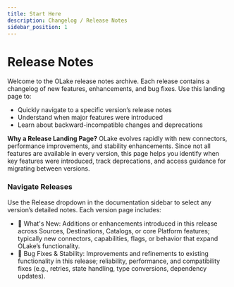 ```yaml
---
title: Start Here 
description: Changelog / Release Notes
sidebar_position: 1
---
```


# Release Notes

Welcome to the OLake release notes archive. Each release contains a changelog of new features, enhancements, and bug fixes. Use this landing page to:
- Quickly navigate to a specific version’s release notes
- Understand when major features were introduced
- Learn about backward-incompatible changes and deprecations

**Why a Release Landing Page?** OLake evolves rapidly with new connectors, performance improvements, and stability enhancements. Since not all features are available in every version, this page helps you identify when key features were introduced, track deprecations, and access guidance for migrating between versions.

### Navigate Releases

Use the Release dropdown in the documentation sidebar to select any version’s detailed notes. Each version page includes:
- 🎯 What's New: Additions or enhancements introduced in this release across Sources, Destinations, Catalogs, or core Platform features; typically new connectors, capabilities, flags, or behavior that expand OLake’s functionality.
- 🔧 Bug Fixes & Stability: Improvements and refinements to existing functionality in this release; reliability, performance, and compatibility fixes (e.g., retries, state handling, type conversions, dependency updates).


